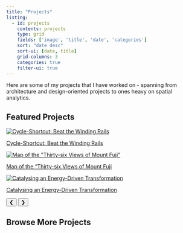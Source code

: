 ```yaml
---
title: "Projects"
listing: 
  - id: projects
    contents: projects
    type: grid
    fields: ['image', 'title', 'date', 'categories']
    sort: "date desc"
    sort-ui: [date, title]
    grid-columns: 3
    categories: true
    filter-ui: true
---
```


Here are some of my projects that I have worked on - spanning from architecture and design-oriented projects to ones heavy on spatial analytics.

## Featured Projects

<div id="carousel" class="carousel">
<div class="carousel-slides-wrapper">
<div class="carousel-slide active">
<a href="projects/cycle_shortcut_map.html">
<div class="carousel-image-wrapper">
<img src="https://nishikata-tokotoko.github.io/cycle-shortcut-map/img/ogp_index.png" alt="Cycle-Shortcut: Beat the Winding Rails">
</div>
<div class="carousel-caption">Cycle-Shortcut: Beat the Winding Rails</div>
</a>
</div>
<div class="carousel-slide">
<a href="projects/GISCI_map_contest_2024.html">
<div class="carousel-image-wrapper">
<img src="projects/img/fuji36_map.png" alt="Map of the &quot;Thirty-six Views of Mount Fuji&quot;">
</div>
<div class="carousel-caption">Map of the "Thirty-six Views of Mount Fuji</div>
</a>
</div>
<div class="carousel-slide">
<a href="projects/just_energy.html">
<div class="carousel-image-wrapper">
<img src="projects/img/just_energy/key_image_final.png" alt="Catalysing an Energy-Driven Transformation">
</div>
<div class="carousel-caption">Catalysing an Energy-Driven Transformation</div>
</a>
</div>
</div>
<button class="carousel-btn prev" onclick="plusSlides(-1)">&#10094;</button>
<button class="carousel-btn next" onclick="plusSlides(1)">&#10095;</button>
</div>

## Browse More Projects

:::{#projects}
:::

::: {.cell}
```{=html}
<script>
let slideIndex = 0;
function showSlides(n) {
  const slides = document.querySelectorAll('.carousel-slide');
  const wrapper = document.querySelector('.carousel-slides-wrapper');
  if (!slides.length || !wrapper) return;
  slideIndex = (n + slides.length) % slides.length;
  wrapper.style.transform = `translateX(-${slideIndex * 100}%)`;
  slides.forEach((slide, i) => {
    slide.classList.toggle('active', i === slideIndex);
  });
}
function plusSlides(n) {
  showSlides(slideIndex + n);
  resetAutoScroll();
}
function autoScroll() {
  plusSlides(1);
}
function resetAutoScroll() {
  if (autoScrollInterval) clearInterval(autoScrollInterval);
  autoScrollInterval = setInterval(autoScroll, 4000); // 4 seconds per slide
}
document.addEventListener('DOMContentLoaded', () => {
  showSlides(slideIndex);
  resetAutoScroll();
});
</script>
```
:::